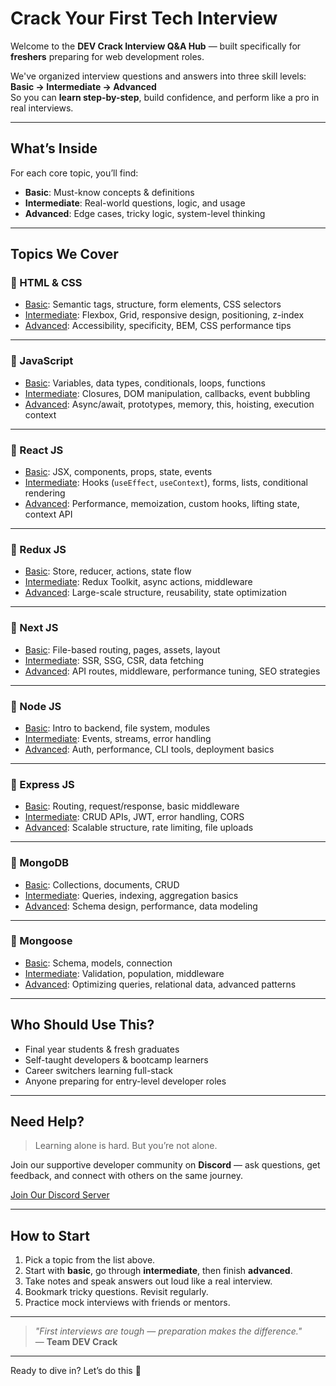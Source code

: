 
# Crack Your First Tech Interview

Welcome to the **DEV Crack Interview Q&A Hub** — built specifically for **freshers** preparing for web development roles.

We've organized interview questions and answers into three skill levels:  
**Basic → Intermediate → Advanced**  
So you can **learn step-by-step**, build confidence, and perform like a pro in real interviews.

---

## What’s Inside

For each core topic, you’ll find:

- **Basic**: Must-know concepts & definitions
- **Intermediate**: Real-world questions, logic, and usage
- **Advanced**: Edge cases, tricky logic, system-level thinking

---

## Topics We Cover

### 🔹 HTML & CSS

- [Basic](/docs/html_css/basic): Semantic tags, structure, form elements, CSS selectors
- [Intermediate](/docs/html_css/intermediate): Flexbox, Grid, responsive design, positioning, z-index
- [Advanced](/docs/html_css/advanced): Accessibility, specificity, BEM, CSS performance tips

---

### 🔹 JavaScript

- [Basic](/docs/javascript/basic): Variables, data types, conditionals, loops, functions
- [Intermediate](/docs/javascript/intermediate): Closures, DOM manipulation, callbacks, event bubbling
- [Advanced](/docs/javascript/advanced): Async/await, prototypes, memory, this, hoisting, execution context

---

### 🔹 React JS

- [Basic](/docs/react/basic): JSX, components, props, state, events
- [Intermediate](/docs/react/intermediate): Hooks (`useEffect`, `useContext`), forms, lists, conditional rendering
- [Advanced](/docs/react/advanced): Performance, memoization, custom hooks, lifting state, context API

---

### 🔹 Redux JS

- [Basic](/docs/redux/basic): Store, reducer, actions, state flow
- [Intermediate](/docs/redux/intermediate): Redux Toolkit, async actions, middleware
- [Advanced](/docs/redux/advanced): Large-scale structure, reusability, state optimization

---

### 🔹 Next JS

- [Basic](/docs/nextjs/basic): File-based routing, pages, assets, layout
- [Intermediate](/docs/nextjs/intermediate): SSR, SSG, CSR, data fetching
- [Advanced](/docs/nextjs/advanced): API routes, middleware, performance tuning, SEO strategies

---

### 🔹 Node JS

- [Basic](/docs/nodejs/basic): Intro to backend, file system, modules
- [Intermediate](/docs/nodejs/intermediate): Events, streams, error handling
- [Advanced](/docs/nodejs/advanced): Auth, performance, CLI tools, deployment basics

---

### 🔹 Express JS

- [Basic](/docs/expressjs/basic): Routing, request/response, basic middleware
- [Intermediate](/docs/expressjs/intermediate): CRUD APIs, JWT, error handling, CORS
- [Advanced](/docs/expressjs/advanced): Scalable structure, rate limiting, file uploads

---

### 🔹 MongoDB

- [Basic](/docs/mongodb/basic): Collections, documents, CRUD
- [Intermediate](/docs/mongodb/intermediate): Queries, indexing, aggregation basics
- [Advanced](/docs/mongodb/advanced): Schema design, performance, data modeling

---

### 🔹 Mongoose

- [Basic](/docs/mongoose/basic): Schema, models, connection
- [Intermediate](/docs/mongoose/intermediate): Validation, population, middleware
- [Advanced](/docs/mongoose/advanced): Optimizing queries, relational data, advanced patterns

---

## Who Should Use This?

- Final year students & fresh graduates
- Self-taught developers & bootcamp learners
- Career switchers learning full-stack
- Anyone preparing for entry-level developer roles

---

## Need Help?

> Learning alone is hard. But you’re not alone.

Join our supportive developer community on **Discord** — ask questions, get feedback, and connect with others on the same journey.

[Join Our Discord Server](https://discord.gg/JXjceurNJA)

---

## How to Start

1. Pick a topic from the list above.
2. Start with **basic**, go through **intermediate**, then finish **advanced**.
3. Take notes and speak answers out loud like a real interview.
4. Bookmark tricky questions. Revisit regularly.
5. Practice mock interviews with friends or mentors.

---

> _"First interviews are tough — preparation makes the difference."_  
> — **Team DEV Crack**

---

Ready to dive in? Let’s do this 💪
